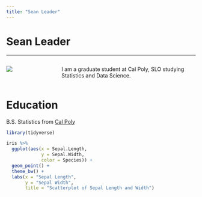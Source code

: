 ```yaml
---
title: "Sean Leader"
---
```


# Sean Leader

***


::: {.columns}

::: {.column width=20%}
![](Sean.jpg){fig-alt="This is a picture of my face"}
:::

::: {.column width=10%}
:::


::: {.column}

I am a graduate student at Cal Poly, SLO studying Statistics and Data Science.

:::

:::

# Education

B.S. Statistics from [Cal Poly](https://www.calpoly.edu/)



```r
library(tidyverse)
```

```r
iris %>% 
  ggplot(aes(x = Sepal.Length,
             y = Sepal.Width, 
             color = Species)) +
  geom_point() +
  theme_bw() +
  labs(x = "Sepal Length",
       y = "Sepal Width", 
       title = "Scatterplot of Sepal Length and Width")
```


